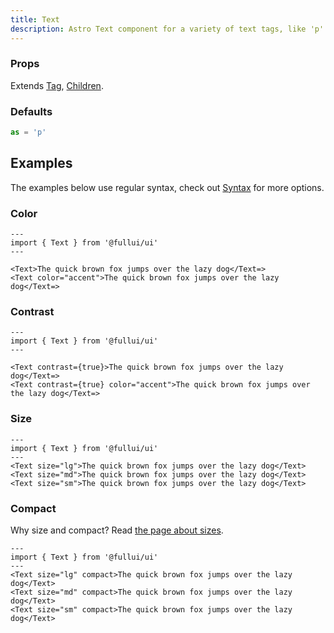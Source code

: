```yaml
---
title: Text
description: Astro Text component for a variety of text tags, like 'p' and more.
---
```


### Props
Extends [Tag](/utility/tag), [Children](/utility/children).

### Defaults
```ts
as = 'p' 
```

## Examples
The examples below use regular syntax, check out [Syntax](/overview/syntax) for more options.

### Color
```astro live
---
import { Text } from '@fullui/ui'
---

<Text>The quick brown fox jumps over the lazy dog</Text=>   
<Text color="accent">The quick brown fox jumps over the lazy dog</Text=>  
```

### Contrast
```astro live
---
import { Text } from '@fullui/ui'
---

<Text contrast={true}>The quick brown fox jumps over the lazy dog</Text=>   
<Text contrast={true} color="accent">The quick brown fox jumps over the lazy dog</Text=>  
```

### Size
```astro live
---
import { Text } from '@fullui/ui'
--- 
<Text size="lg">The quick brown fox jumps over the lazy dog</Text>   
<Text size="md">The quick brown fox jumps over the lazy dog</Text>  
<Text size="sm">The quick brown fox jumps over the lazy dog</Text>   
```

### Compact
Why size and compact? Read [the page about sizes](/theme/size).
```astro live
---
import { Text } from '@fullui/ui'
--- 
<Text size="lg" compact>The quick brown fox jumps over the lazy dog</Text>   
<Text size="md" compact>The quick brown fox jumps over the lazy dog</Text>  
<Text size="sm" compact>The quick brown fox jumps over the lazy dog</Text>   
```
